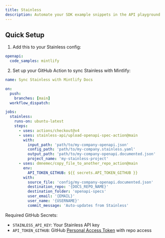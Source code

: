 ```yaml
---
title: Stainless
description: Automate your SDK example snippets in the API playground
---
```


## Quick Setup

1. Add this to your Stainless config:

```yaml openapi.stainless.yml
openapi:
  code_samples: mintlify
```

2. Set up your GitHub Action to sync Stainless with Mintlify:

```yaml
name: Sync Stainless with Mintlify Docs

on:
  push:
    branches: [main]
  workflow_dispatch:

jobs:
  stainless:
    runs-on: ubuntu-latest
    steps:
      - uses: actions/checkout@v4
      - uses: stainless-api/upload-openapi-spec-action@main
        with:
          input_path: 'path/to/my-company-openapi.json'
          config_path: 'path/to/my-company.stainless.yaml'
          output_path: 'path/to/my-company-openapi.documented.json'
          project_name: 'my-stainless-project'
      - uses: dmnemec/copy_file_to_another_repo_action@main
        env:
          API_TOKEN_GITHUB: ${{ secrets.API_TOKEN_GITHUB }}
        with:
          source_file: 'config/my-company-openapi.documented.json'
          destination_repo: '{DOCS_REPO_NAME}'
          destination_folder: 'openapi-specs'
          user_email: '{EMAIL}'
          user_name: '{USERNAME}'
          commit_message: 'Auto-updates from Stainless'
```

Required GitHub Secrets:
- `STAINLESS_API_KEY`: Your Stainless API key
- `API_TOKEN_GITHUB`: GitHub [Personal Access Token](https://docs.github.com/en/authentication/keeping-your-account-and-data-secure/managing-your-personal-access-tokens) with repo access